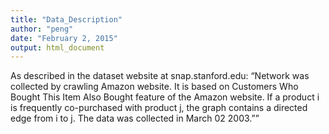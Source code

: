 ```yaml
---
title: "Data_Description"
author: "peng"
date: "February 2, 2015"
output: html_document
---
```


As described in the dataset website at snap.stanford.edu: "Network was collected by crawling Amazon website. It is based on Customers Who Bought This Item Also Bought feature of the Amazon website. If a product i is frequently co-purchased with product j, the graph contains a directed edge from i to j. The data was collected in March 02 2003.""
